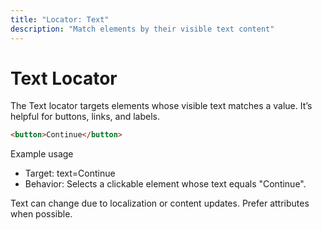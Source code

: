 ```yaml
---
title: "Locator: Text"
description: "Match elements by their visible text content"
---
```


# Text Locator

The Text locator targets elements whose visible text matches a value. It’s helpful for buttons, links, and labels.

```html
<button>Continue</button>
```

Example usage

- Target: text=Continue
- Behavior: Selects a clickable element whose text equals "Continue".

<Caution>
Text can change due to localization or content updates. Prefer attributes when possible.
</Caution>
